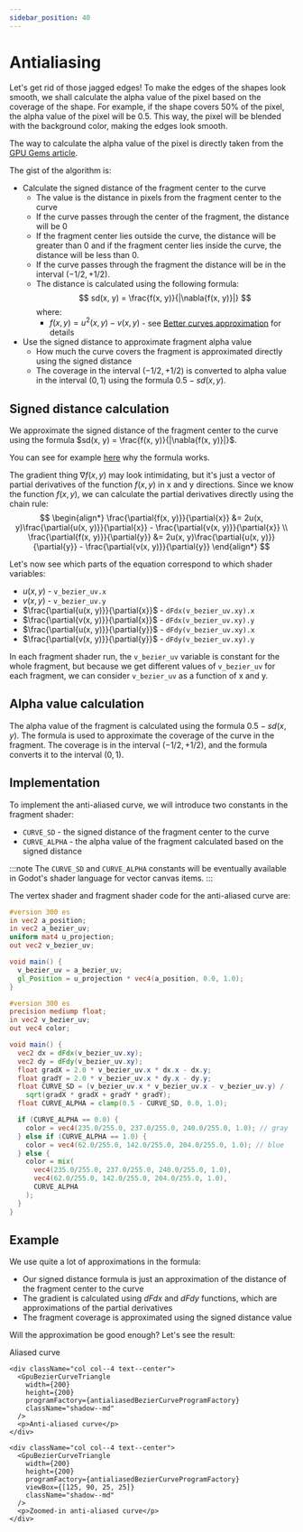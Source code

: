 ```yaml
---
sidebar_position: 40
---
```


# Antialiasing

Let's get rid of those jagged edges! To make the edges of the shapes look smooth,
we shall calculate the alpha value of the pixel based on the coverage of the shape.
For example, if the shape covers 50% of the pixel, the alpha value of the pixel will be 0.5.
This way, the pixel will be blended with the background color, making the edges look smooth.

The way to calculate the alpha value of the pixel is directly taken from the
[GPU Gems article](https://developer.nvidia.com/gpugems/gpugems3/part-iv-image-effects/chapter-25-rendering-vector-art-gpu).

The gist of the algorithm is:
* Calculate the signed distance of the fragment center to the curve
  * The value is the distance in pixels from the fragment center to the curve
  * If the curve passes through the center of the fragment, the distance will be 0
  * If the fragment center lies outside the curve, the distance will be greater than 0
    and if the fragment center lies inside the curve, the distance will be less than 0.
  * If the curve passes through the fragment the distance will be in
    the interval $(-1/2, +1/2)$.
  * The distance is calculated using the following formula:
    $$
    sd(x, y) = \frac{f(x, y)}{|\nabla{f(x, y)}|}
    $$
    where:
    * $f(x, y) = u^2(x, y) - v(x, y)$ - see [Better curves approximation](/docs/under-the-hood/rendering/better-curves-approximation)
      for details
* Use the signed distance to approximate fragment alpha value
  * How much the curve covers the fragment is approximated directly using the signed distance
  * The coverage in the interval $(-1/2, +1/2)$ is converted to alpha value in the interval $(0, 1)$
    using the formula $0.5 - sd(x, y)$.

## Signed distance calculation

We approximate the signed distance of the fragment center to the curve using the formula
$sd(x, y) = \frac{f(x, y)}{|\nabla{f(x, y)}|}$.

You can see for example [here](https://iquilezles.org/articles/distance/) why the formula works.

The gradient thing $\nabla{f(x, y)}$ may look intimidating, but it's just a vector of partial derivatives
of the function $f(x, y)$ in x and y directions. Since we know the function $f(x, y)$, we can calculate
the partial derivatives directly using the chain rule:
$$
\begin{align*}
  \frac{\partial{f(x, y)}}{\partial{x}} &= 2u(x, y)\frac{\partial{u(x, y)}}{\partial{x}} - \frac{\partial{v(x, y)}}{\partial{x}} \\
  \frac{\partial{f(x, y)}}{\partial{y}} &= 2u(x, y)\frac{\partial{u(x, y)}}{\partial{y}} - \frac{\partial{v(x, y)}}{\partial{y}}
\end{align*}
$$

Let's now see which parts of the equation correspond to which shader variables:
  - $u(x, y)$ - `v_bezier_uv.x`
  - $v(x, y)$ - `v_bezier_uv.y`
  - $\frac{\partial{u(x, y)}}{\partial{x}}$ - `dFdx(v_bezier_uv.xy).x`
  - $\frac{\partial{v(x, y)}}{\partial{x}}$ - `dFdx(v_bezier_uv.xy).y`
  - $\frac{\partial{u(x, y)}}{\partial{y}}$ - `dFdy(v_bezier_uv.xy).x`
  - $\frac{\partial{v(x, y)}}{\partial{y}}$ - `dFdy(v_bezier_uv.xy).y`

In each fragment shader run, the `v_bezier_uv` variable is constant for the whole fragment,
but because we get different values of `v_bezier_uv` for each fragment, we can consider
`v_bezier_uv` as a function of x and y.

## Alpha value calculation

The alpha value of the fragment is calculated using the formula $0.5 - sd(x, y)$.
The formula is used to approximate the coverage of the curve in the fragment.
The coverage is in the interval $(-1/2, +1/2)$, and the formula converts it to the interval $(0, 1)$.

## Implementation

To implement the anti-aliased curve, we will introduce two constants in the fragment shader:
  - `CURVE_SD` - the signed distance of the fragment center to the curve
  - `CURVE_ALPHA` - the alpha value of the fragment calculated based on the signed distance

:::note
The `CURVE_SD` and `CURVE_ALPHA` constants will be eventually available in
Godot's shader language for vector canvas items.
:::

The vertex shader and fragment shader code for the anti-aliased curve are:

```glsl title="Vertex shader"
#version 300 es
in vec2 a_position;
in vec2 a_bezier_uv;
uniform mat4 u_projection;
out vec2 v_bezier_uv;

void main() {
  v_bezier_uv = a_bezier_uv;
  gl_Position = u_projection * vec4(a_position, 0.0, 1.0);
}
```

```glsl title="Fragment shader"
#version 300 es
precision mediump float;
in vec2 v_bezier_uv;
out vec4 color;

void main() {
  vec2 dx = dFdx(v_bezier_uv.xy);
  vec2 dy = dFdy(v_bezier_uv.xy);
  float gradX = 2.0 * v_bezier_uv.x * dx.x - dx.y;
  float gradY = 2.0 * v_bezier_uv.x * dy.x - dy.y;
  float CURVE_SD = (v_bezier_uv.x * v_bezier_uv.x - v_bezier_uv.y) /
    sqrt(gradX * gradX + gradY * gradY);
  float CURVE_ALPHA = clamp(0.5 - CURVE_SD, 0.0, 1.0);

  if (CURVE_ALPHA == 0.0) {
    color = vec4(235.0/255.0, 237.0/255.0, 240.0/255.0, 1.0); // gray
  } else if (CURVE_ALPHA == 1.0) {
    color = vec4(62.0/255.0, 142.0/255.0, 204.0/255.0, 1.0); // blue
  } else {
    color = mix(
      vec4(235.0/255.0, 237.0/255.0, 240.0/255.0, 1.0),
      vec4(62.0/255.0, 142.0/255.0, 204.0/255.0, 1.0),
      CURVE_ALPHA
    );
  }
}
```

## Example

We use quite a lot of approximations in the formula:
  - Our signed distance formula is just an approximation of the distance of
    the fragment center to the curve
  - The gradient is calculated using $dFdx$ and $dFdy$ functions, which are approximations
    of the partial derivatives
  - The fragment coverage is approximated using the signed distance value

Will the approximation be good enough? Let's see the result:

<div className="container">
  <div className="row">
    <div className="col col--4 text--center">
      <GpuBezierCurveTriangle
        width={200}
        height={200}
        programFactory={aliasedBezierCurveProgramFactory}
        className="shadow--md"
      />
      <p>Aliased curve</p>
    </div>

    <div className="col col--4 text--center">
      <GpuBezierCurveTriangle
        width={200}
        height={200}
        programFactory={antialiasedBezierCurveProgramFactory}
        className="shadow--md"
      />
      <p>Anti-aliased curve</p>
    </div>

    <div className="col col--4 text--center">
      <GpuBezierCurveTriangle
        width={200}
        height={200}
        programFactory={antialiasedBezierCurveProgramFactory}
        viewBox={[125, 90, 25, 25]}
        className="shadow--md"
      />
      <p>Zoomed-in anti-aliased curve</p>
    </div>
  </div>
</div>
